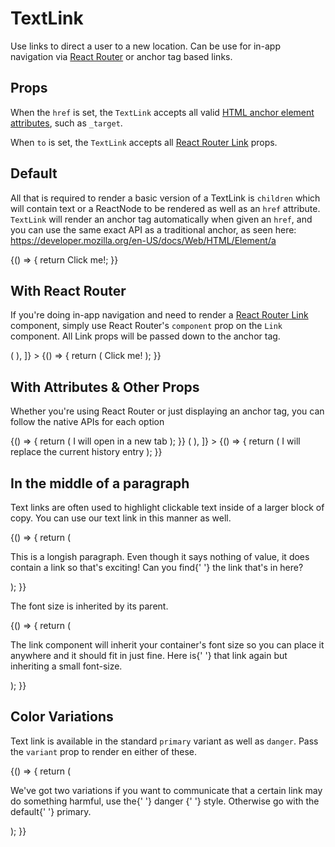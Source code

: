 
<Meta title="Components/TextLink/Overview" component={TextLink} />

# TextLink

Use links to direct a user to a new location. Can be use for in-app navigation via [React Router](https://reactrouter.com/)
or anchor tag based links.

## Props

When the `href` is set, the `TextLink` accepts all valid [HTML anchor element attributes](https://developer.mozilla.org/en-US/docs/Web/HTML/Element/a), such as `_target`.

When `to` is set, the `TextLink` accepts all [React Router Link](https://reactrouter.com/web/api/Link) props.

<ArgsTable of={TextLink} />

## Default

All that is required to render a basic version of a TextLink is `children` which will contain text
or a ReactNode to be rendered as well as an `href` attribute. `TextLink` will render an anchor tag automatically
when given an `href`, and you can use the same exact API as a traditional anchor, as seen here:
https://developer.mozilla.org/en-US/docs/Web/HTML/Element/a

<Canvas>
  <Story name="Default">
    {() => {
      return <TextLink href="http://palmetto.com">Click me!</TextLink>;
    }}
  </Story>
</Canvas>

## With React Router

If you're doing in-app navigation and need to render a [React Router Link](https://reactrouter.com/web/api/Link) component,
simply use React Router's `component` prop on the `Link` component. All Link props will be passed down to the anchor tag.

<Canvas>
  <Story
    name="With React Router"
    decorators={[
      Story => (
        <BrowserRouter>
          <Story />
        </BrowserRouter>
      ),
    ]}
  >
    {() => {
      return (
        <Link to="/" component={TextLink}>
          Click me!
        </Link>
      );
    }}
  </Story>
</Canvas>

## With Attributes & Other Props

Whether you're using React Router or just displaying an anchor tag, you can follow the native
APIs for each option

<Canvas>
  <Story name="With additional attributes">
    {() => {
      return (
        <TextLink href="http://ux.palmetto.com" target="_blank">
          I will open in a new tab
        </TextLink>
      );
    }}
  </Story>
</Canvas>

<Canvas>
  <Story
    name="With Link props"
    decorators={[
      Story => (
        <BrowserRouter>
          <Story />
        </BrowserRouter>
      ),
    ]}
  >
    {() => {
      return (
        <Link to="/" replace component={TextLink}>
          I will replace the current history entry
        </Link>
      );
    }}
  </Story>
</Canvas>

## In the middle of a paragraph

Text links are often used to highlight clickable text inside of a larger block of copy.
You can use our text link in this manner as well.

<Canvas>
  <Story name="Inside a paragraph">
    {() => {
      return (
        <p>
          This is a longish paragraph. Even though it says nothing of value, it
          does contain a link so that's exciting! Can you find{' '}
          <TextLink href="https://ux.palmetto.com">the link</TextLink> that's in
          here?
        </p>
      );
    }}
  </Story>
</Canvas>

The font size is inherited by its parent.

<Canvas>
  <Story name="With inherited font-size">
    {() => {
      return (
        <p className="font-size-sm">
          The link component will inherit your container's font size so you can
          place it anywhere and it should fit in just fine. Here is{' '}
          <TextLink href="https://ux.palmetto.com">that link</TextLink> again
          but inheriting a small font-size.
        </p>
      );
    }}
  </Story>
</Canvas>

## Color Variations

Text link is available in the standard `primary` variant as well as `danger`. Pass the `variant` prop
to render en either of these.

<Canvas>
  <Story name="Color variations">
    {() => {
      return (
        <p>
          We've got two variations if you want to communicate that a certain
          link may do something harmful, use the{' '}
          <TextLink href="https://ux.palmetto.com" variant="danger">
            danger
          </TextLink>{' '}
          style. Otherwise go with the default{' '}
          <TextLink href="https://ux.palmetto.com">primary</TextLink>.
        </p>
      );
    }}
  </Story>
</Canvas>
